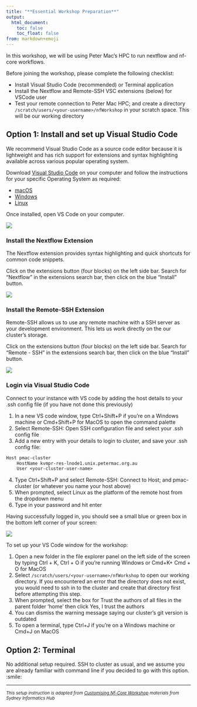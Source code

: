 ```yaml
---
title: "**Essential Workshop Preparation**"
output:
  html_document:
    toc: false
    toc_float: false
from: markdown+emoji
---
```


In this workshop, we will be using Peter Mac's HPC to run nextflow and nf-core workflows. 

Before joining the workshop, please complete the following checklist:

- Install Visual Studio Code (recommended) or Terminal application
- Install the Nextflow and Remote-SSH VSC extensions (below) for VSCode user
- Test your remote connection to Peter Mac HPC; and create a directory `/scratch/users/<your-username>/nfWorkshop` in your scratch space. This will be our working directory

## Option 1: Install and set up Visual Studio Code

We recommend Visual Studio Code as a source code editor because it is lightweight and has rich support for extensions and syntax highlighting available across various popular operating system. 

Download [Visual Studio Code](https://code.visualstudio.com/download) on your computer and follow the instructions for your specific Operating System as required:

- [macOS](https://code.visualstudio.com/docs/setup/mac)
- [Windows](https://code.visualstudio.com/docs/setup/windows)
- [Linux](https://code.visualstudio.com/docs/setup/linux)

Once installed, open VS Code on your computer.

![](media/00_0_VSCode.png)

### Install the Nextflow Extension

The Nextflow extension provides syntax highlighting and quick shortcuts for common code snippets.

Click on the extensions button (four blocks) on the left side bar.
Search for "Nextflow" in the extensions search bar, then click on the blue "Install" button.

![](media/00_1_Nextflow_ext.png)

### Install the Remote-SSH Extension

Remote-SSH allows us to use any remote machine with a SSH server as your development environment. This lets us work directly on the our cluster's storage. 

Click on the extensions button (four blocks) on the left side bar.
Search for "Remote - SSH" in the extensions search bar, then click on the blue "Install" button.

![](media/00_2_RemoteSSH_ext.png)

### Login via Visual Studio Code

Connect to your instance with VS code by adding the host details to your .ssh config file (if you have not done this previously)

1. In a new VS code window, type Ctrl+Shift+P if you’re on a Windows machine or Cmd+Shift+P for MacOS to open the command palette
2. Select Remote-SSH: Open SSH configuration file and select your .ssh config file
3. Add a new entry with your details to login to cluster, and save your .ssh config file:

```default 
Host pmac-cluster
	HostName kvmpr-res-lnode1.unix.petermac.org.au
	User <your-cluster-user-name>
```

4. Type Ctrl+Shift+P and select Remote-SSH: Connect to Host; and pmac-cluster (or whatever you name your host above)
5. When prompted, select Linux as the platform of the remote host from the dropdown menu
6. Type in your password and hit enter

Having successfully logged in, you should see a small blue or green box in the bottom left corner of your screen:

![](media/00_3_RemoteSSH_Connected.png)

To set up your VS Code window for the workshop:

1. Open a new folder in the file explorer panel on the left side of the screen by typing Ctrl + K, Ctrl + O if you’re running Windows or Cmd+K+ Cmd + O for MacOS
2. Select `/scratch/users/<your-username>/nfWorkshop` to open our working directory. If you encountered an error that the directory does not exist, you would need to ssh in to the cluster and create that directory first before attempting this step. 
3. When prompted, select the box for Trust the authors of all files in the parent folder ‘home’ then click Yes, I trust the authors
4. You can dismiss the warning message saying our cluster's git version is outdated
5. To open a terminal, type Ctrl+J if you’re on a Windows machine or Cmd+J on MacOS

## Option 2: Terminal

No additional setup required. 
SSH to cluster as usual, and we assume you are already familiar with command line if you decided to go with this option. :smile:


---
^*This setup instruction is adapted from [Customising Nf-Core Workshop](https://sydney-informatics-hub.github.io/customising-nfcore-workshop/setup.html) materials from Sydney Informatics Hub*^
